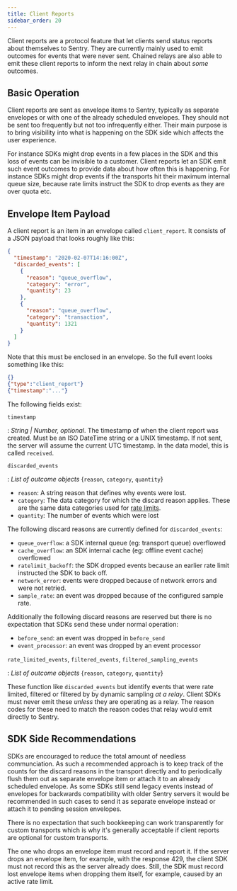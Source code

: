```yaml
---
title: Client Reports
sidebar_order: 20
---
```


Client reports are a protocol feature that let clients send status reports
about themselves to Sentry.  They are currently mainly used to emit outcomes
for events that were never sent.  Chained relays are also able to emit these
client reports to inform the next relay in chain about _some_ outcomes.

## Basic Operation

Client reports are sent as envelope items to Sentry, typically as separate
envelopes or with one of the already scheduled envelopes.  They should not
be sent too frequently but not too infrequently either.  Their main purpose
is to bring visibility into what is happening on the SDK side which affects
the user experience.

For instance SDKs might drop events in a few places in the SDK and this loss
of events can be invisible to a customer.  Client reports let an SDK emit
such event outcomes to provide data about how often this is happening.  For
instance SDKs might drop events if the transports hit their maximum internal
queue size, because rate limits instruct the SDK to drop events as they are
over quota etc.

## Envelope Item Payload

A client report is an item in an envelope called `client_report`. It consists
of a JSON payload that looks roughly like this:

```json
{
  "timestamp": "2020-02-07T14:16:00Z",
  "discarded_events": [
    {
      "reason": "queue_overflow",
      "category": "error",
      "quantity": 23
    },
    {
      "reason": "queue_overflow",
      "category": "transaction",
      "quantity": 1321
    }
  ]
}
```

Note that this must be enclosed in an envelope. So the full event looks
something like this:

```json
{}
{"type":"client_report"}
{"timestamp":"..."}
```

The following fields exist:

`timestamp`

: _String | Number, optional_. The timestamp of when the client report was created.
Must be an ISO DateTime string or a UNIX timestamp. If not sent, the server
will assume the current UTC timestamp. In the data model, this is called
`received`.

`discarded_events`

: _List of outcome objects_ {`reason`, `category`, `quantity`}

- `reason`: A string reason that defines why events were lost.
- `category`: The data category for which the discard reason applies. These are the same data categories used for [rate limits](/sdk/rate-limiting/#definitions).
- `quantity`: The number of events which were lost

The following discard reasons are currently defined for `discarded_events`:

- `queue_overflow`: a SDK internal queue (eg: transport queue) overflowed
- `cache_overflow`: an SDK internal cache (eg: offline event cache) overflowed
- `ratelimit_backoff`: the SDK dropped events because an earlier rate limit
  instructed the SDK to back off.
- `network_error`: events were dropped because of network errors and were not retried.
- `sample_rate`: an event was dropped because of the configured sample rate.

Additionally the following discard reasons are reserved but there is no expectation
that SDKs send these under normal operation:

- `before_send`: an event was dropped in `before_send`
- `event_processor`: an event was dropped by an event processor

`rate_limited_events`, `filtered_events`, `filtered_sampling_events`

: _List of outcome objects_ {`reason`, `category`, `quantity`}

These function like `discarded_events` but identify events that were rate limited,
filtered or filtered by by dynamic sampling _at a relay_. Client SDKs must never
emit these _unless_ they are operating as a relay.  The reason codes for these
need to match the reason codes that relay would emit directly to Sentry.

## SDK Side Recommendations

SDKs are encouraged to reduce the total amount of needless communciation.  As
such a recommended approach is to keep track of the counts for the discard
reasons in the transport directly and to periodically flush them out as separate
envelope item or attach it to an already scheduled envelope.  As some SDKs still
send legacy events instead of envelopes for backwards compatibility with older
Sentry servers it would be recommended in such cases to send it as separate envelope
instead or attach it to pending session envelopes.

There is no expectation that such bookkeeping can work transparently for custom
transports which is why it's generally acceptable if client reports are optional
for custom transports.

The one who drops an envelope item must record and report it. If the server drops
an envelope item, for example, with the response 429, the client SDK must not record
this as the server already does. Still, the SDK must record lost envelope items
when dropping them itself, for example, caused by an active rate limit.
